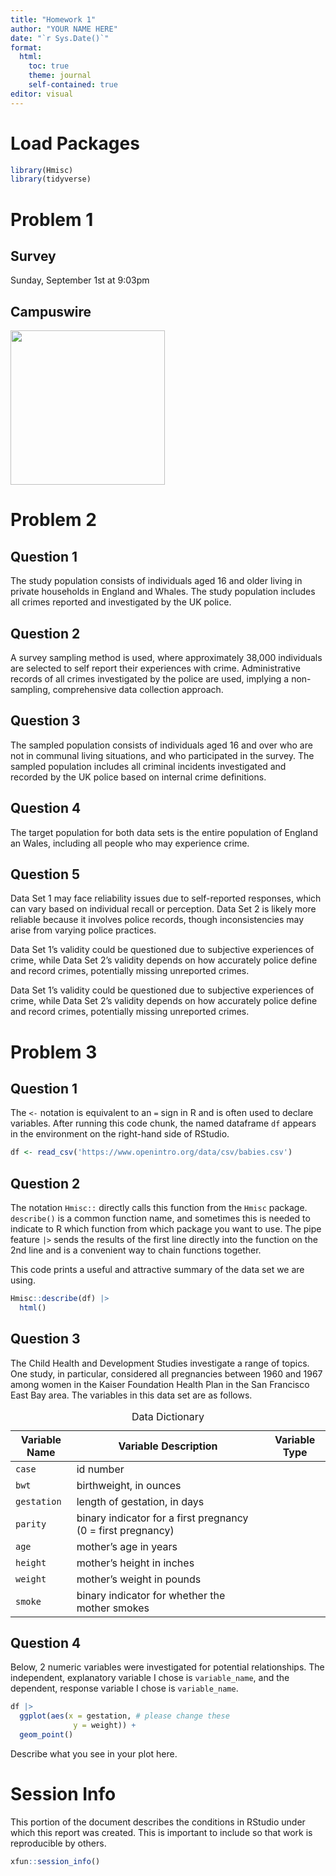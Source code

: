 ```yaml
---
title: "Homework 1"
author: "YOUR NAME HERE"
date: "`r Sys.Date()`"
format: 
  html:
    toc: true
    theme: journal
    self-contained: true
editor: visual
---
```


# Load Packages

```r
library(Hmisc)
library(tidyverse)
```

# Problem 1

## Survey

Sunday, September 1st at 9:03pm

## Campuswire

![](images/IMG_3178 (1).jpg){width="247"}

# Problem 2

## Question 1

The study population consists of individuals aged 16 and older living in private households in England and Whales. The study population includes all crimes reported and investigated by the UK police.

## Question 2

A survey sampling method is used, where approximately 38,000 individuals are selected to self report their experiences with crime. Administrative records of all crimes investigated by the police are used, implying a non-sampling, comprehensive data collection approach.

## Question 3

The sampled population consists of individuals aged 16 and over who are not in communal living situations, and who participated in the survey. The sampled population includes all criminal incidents investigated and recorded by the UK police based on internal crime definitions.

## Question 4

The target population for both data sets is the entire population of England an Wales, including all people who may experience crime.

## Question 5

Data Set 1 may face reliability issues due to self-reported responses, which can vary based on individual recall or perception. Data Set 2 is likely more reliable because it involves police records, though inconsistencies may arise from varying police practices.

Data Set 1's validity could be questioned due to subjective experiences of crime, while Data Set 2's validity depends on how accurately police define and record crimes, potentially missing unreported crimes.

Data Set 1's validity could be questioned due to subjective experiences of crime, while Data Set 2's validity depends on how accurately police define and record crimes, potentially missing unreported crimes.

# Problem 3

## Question 1

The `<-` notation is equivalent to an `=` sign in R and is often used to declare variables. After running this code chunk, the named dataframe `df` appears in the environment on the right-hand side of RStudio.

```r
df <- read_csv('https://www.openintro.org/data/csv/babies.csv')
```

## Question 2

The notation `Hmisc::` directly calls this function from the `Hmisc` package. `describe()` is a common function name, and sometimes this is needed to indicate to R which function from which package you want to use. The pipe feature `|>` sends the results of the first line directly into the function on the 2nd line and is a convenient way to chain functions together.

This code prints a useful and attractive summary of the data set we are using.

```r
Hmisc::describe(df) |> 
  html()
```

## Question 3

The Child Health and Development Studies investigate a range of topics. One study, in particular, considered all pregnancies between 1960 and 1967 among women in the Kaiser Foundation Health Plan in the San Francisco East Bay area. The variables in this data set are as follows.

| Variable Name | Variable Description                                         | Variable Type |
|--------------|-------------------------------------------|--------------|
| `case`        | id number                                                    |               |
| `bwt`         | birthweight, in ounces                                       |               |
| `gestation`   | length of gestation, in days                                 |               |
| `parity`      | binary indicator for a first pregnancy (0 = first pregnancy) |               |
| `age`         | mother's age in years                                        |               |
| `height`      | mother's height in inches                                    |               |
| `weight`      | mother's weight in pounds                                    |               |
| `smoke`       | binary indicator for whether the mother smokes               |               |

: Data Dictionary

## Question 4

Below, 2 numeric variables were investigated for potential relationships. The independent, explanatory variable I chose is `variable_name`, and the dependent, response variable I chose is `variable_name`.

```r
df |>
  ggplot(aes(x = gestation, # please change these
              y = weight)) + 
  geom_point()
```

Describe what you see in your plot here.

# Session Info

This portion of the document describes the conditions in RStudio under which this report was created. This is important to include so that work is reproducible by others.

```r
xfun::session_info()
```
